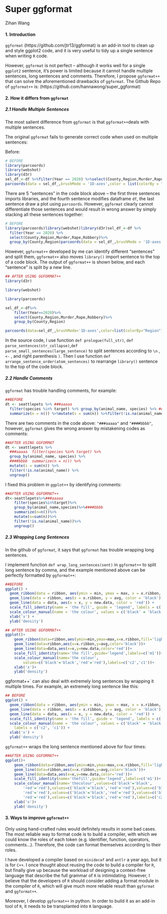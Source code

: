# Super ggformat

Zihan Wang


#### 1. Introduction

`ggformat` (https://github.com/jtr13/ggformat) is an add-in tool to clean up and style ggplot2 code, and it is very useful to tidy up a single sentence when writing `R` code. 

However, `ggformat` is not perfect -- although it works well for a single `ggplot2` sentence, it's power is limited because it cannot handle multiple sentences, long sentences and comments. Therefore, I propose `ggformat++` that can solve the aforementioned drawbacks of `ggformat`. The Github Repo of `ggformat++` is: (https://github.com/hannawong/super_ggformat)


#### 2. How it differs from `ggformat`

##### 2.1  Handle Multiple Sentences

The most salient difference from `ggformat` is that `ggformat++`deals with multiple sentences. 

The original `ggformat` fails to generate correct code when used on multiple sentences: 

Before:

```r
# BEFORE
library(parcoords)
library(webshot)
library(d3r)
sel_df_<-df %>%filter(Year == 2020) %>%select(County,Region,Murder,Rape,Robbery)%>%group_by(County,Region)
parcoords(data = sel_df_,brushMode = '1D-axes',color = list(colorBy = "Region"),queue = TRUE,withD3 = TRUE)
```

There are 5 "sentences" in the code block above -- the first three sentences imports libraries, and the fourth sentence modifies dataframe `df`, the last sentence draw a plot using `parcoords`. However, `ggformat` clearly cannot differentiate those sentences and would result in wrong answer by simply stacking all these sentences together:

```r
# BEFORE
library(parcoords)library(webshot)library(d3r)sel_df_<-df %>%
  filter(Year == 2020) %>%
  select(County,Region,Murder,Rape,Robbery)%>%
  group_by(County,Region)parcoords(data = sel_df_,brushMode = '1D-axes',color = list(colorBy = "Region"),queue = TRUE,withD3 = TRUE)
```

However, `ggformat++` developed by me can identify different "sentences" and split them, `ggformat++` also moves `library()` import sentence to the top of a code block. The output of `ggformat++` is shown below, and each "sentence" is split by a new line. 

```r
## AFTER USING GGFORMAT++
library(d3r)

library(webshot)

library(parcoords)

sel_df_<-df%>%
	filter(Year==2020)%>%
	select(County,Region,Murder,Rape,Robbery)%>%
	group_by(County,Region)

parcoords(data=sel_df_,brushMode='1D-axes',color=list(colorBy="Region"),queue=TRUE,withD3=TRUE)
```


In the source code, I use function `def prologue(full_str)`, `def parse_sentences(str_collapse)`,`def parse_small_sentences(large_sentence)` to split sentences according to  `\n` , `<-` , and right parenthesis `)`. Then I use function `def arrange_sentence_order(atom_sentences)` to rearrange `library()` sentence to the top of the code block.

##### 2.2 Handle Comments

`ggformat` has trouble handling comments, for example:
```r
##BEFORE
dt <- seattlepets %>% ###aaaaa
  filter(species %in% target) %>% group_by(animal_name, species) %>% ####bbbb
  summarize(n = n()) %>%mutate(s = sum(n)) %>%filter(!is.na(animal_name)) %>%ungroup()
```

There are two comments in the code above: `"###aaaaa"` and `"####bbbb"`, however, `ggformat` gives the wrong answer by mistakening codes as comments:

```r
##AFTER USING GGFORMAT
dt <- seattlepets %>%
  ###aaaaa  filter(species %in% target) %>%
  group_by(animal_name, species) %>%
  ####bbbb  summarize(n = n()) %>%
  mutate(s = sum(n)) %>%
  filter(!is.na(animal_name)) %>%
  ungroup()
```

I fixed this problem in `ggplot++` by identifying comments:

```r
##AFTER USING GGFORMAT++
dt<-seattlepets%>%###aaaaa
	filter(species%in%target)%>%
	group_by(animal_name,species)%>%####bbbb
	summarize(n=n())%>%
	mutate(s=sum(n))%>%
	filter(!is.na(animal_name))%>%
	ungroup()
```

##### 2.3 Wrapping Long Sentences

In the github of `ggformat`, it says that `ggformat` has trouble wrapping long sentences.


I implement function `def wrap_long_sentences(sent)` in `ggformat++` to split long sentence by comma, and the example mentioned above can be perfectly formatted by `ggformat++`:
```r
##BEFORE
ggplot() +
  geom_ribbon(data = ribbon, aes(ymin = min, ymax = max, x = x.ribbon, fill = 'lightgreen')) +
  geom_line(data = ribbon, aes(x = x.ribbon, y = avg, color = 'black')) +
  geom_line(data = data, aes(x = x, y = new.data, color = 'red')) +
  scale_fill_identity(name = 'the fill', guide = 'legend', labels = c('m1')) +
  scale_colour_manual(name = 'the colour', values = c('black' = 'black', 'red' = 'red'), labels = c('c2', 'c1')) +
  xlab('x') +
  ylab('density')
```


```r
## AFTER USING GGFORMAT++
ggplot()+
	geom_ribbon(data=ribbon,aes(ymin=min,ymax=max,x=x.ribbon,fill='lightgreen'))+
	geom_line(data=ribbon,aes(x=x.ribbon,y=avg,color='black'))+
	geom_line(data=data,aes(x=x,y=new.data,color='red'))+
	scale_fill_identity(name='the fill',guide='legend',labels=c('m1'))+
	scale_colour_manual(name='the colour',
		values=c('black'='black','red'='red'),labels=c('c2','c1'))+
	xlab('x')+
	ylab('density')
```

ggformat++` can also deal with extremely long sentences by wrapping it multiple times. For example, an extremely long sentence like this:

```r
## BEFORE
ggplot() +
  geom_ribbon(data = ribbon, aes(ymin = min, ymax = max, x = x.ribbon, fill = 'lightgreen')) +
  geom_line(data = ribbon, aes(x = x.ribbon, y = avg, color = 'black')) +
  geom_line(data = data, aes(x = x, y = new.data, color = 'red')) +
  scale_fill_identity(name = 'the fill', guide = 'legend', labels = c('m1')) +
  scale_colour_manual(name = 'the colour', values = c('black' = 'black', 'red' = 'red'),values = c('black' = 'black', 'red' = 'red'),values = c('black' = 'black', 'red' = 'red'),values = c('black' = 'black', 'red' = 'red'),values = c('black' = 'black', 'red' = 'red'),values = c('black' = 'black', 'red' = 'red'),
    labels = c('c2', 'c1')) +
  xlab('x') +
  ylab('density')
```

`ggformat++` wraps the long sentence mentioned above for four times:

```r
##AFTER USING GGFORMAT++
ggplot()+
	geom_ribbon(data=ribbon,aes(ymin=min,ymax=max,x=x.ribbon,fill='lightgreen'))+
	geom_line(data=ribbon,aes(x=x.ribbon,y=avg,color='black'))+
	geom_line(data=data,aes(x=x,y=new.data,color='red'))+
	scale_fill_identity(name='thefill',guide='legend',labels=c('m1'))+
	scale_colour_manual(name='thecolour',values=c('black'='black',
		'red'='red'),values=c('black'='black','red'='red'),values=c('black'='black',
		'red'='red'),values=c('black'='black','red'='red'),values=c('black'='black',
		'red'='red'),values=c('black'='black','red'='red'),labels=c('c2','c1'))+
	xlab('x')+
	ylab('density')
```

#### 3. Ways to improve `ggformat++`

Only using hand-crafted rules would definitely results in some bad cases. The most reliable way to format code is to build a compiler, with which we could know the roles of each token (e.g. identifier, function, operators, comments...). Therefore, the code can format themselves according to their roles. 

I have developed a compiler based on `minidecaf` and `antlr` a year ago, but it is for `C++`. I once thought about reusing the code to build a compiler for `R`, but finally give up because the workload of designing a context-free language that describe the full grammar of `R` is intimidating. However, I believe that the developers of `R` should consider adding a format module in the compiler of `R`, which will give much more reliable result than `ggformat` and `ggformat++`. 

Moreover, I develop `ggformat++` in python. In order to build it as an add-in tool of `R`, it needs to be transplanted into `R` language. 